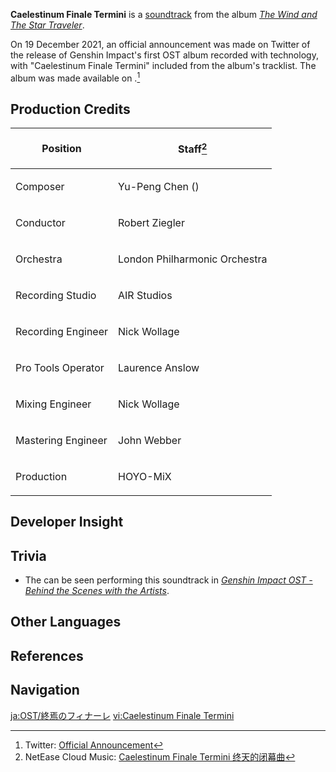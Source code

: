 {{About|the soundtrack|the attack performed by [[Dvalin]] during his boss fight|Confront Stormterror#Abilities and Attacks}}
{{Soundtrack Infobox
|title          =
|image          = The Wind and The Star Traveler.png
|album          = The Wind and The Star Traveler
|disc           =
|number         = 05
|featured       = GENSHIN CONCERT 2021 "Melodies of an Endless Journey" (CD)
|featured2      =
|featured3      =
|featured_disc  = B
|featured_disc2 =
|featured_disc3 =
|youtube_id     = ptrUUOxTF8c
|spotify_id     = 4p5Zu3kpIELEebGeMNNiU3
|played_in      = Weekly Boss
|during         = [[Confront Stormterror]]
|domain         = Confront Stormterror
|previous       = A Storm, A Spire, and a Sanctum (Dvalin's Nest)
|next           = Lone Sojourner
}}
'''Caelestinum Finale Termini''' is a [[soundtrack]] from the album ''[[The Wind and The Star Traveler]]''.

On 19 December 2021, an official announcement was made on Twitter of the release of Genshin Impact's first OST album recorded with {{w|Dolby Atmos}} technology, with "Caelestinum Finale Termini" included from the album's tracklist. The album was made available on {{w|Apple Music}}.<ref>Twitter: [https://twitter.com/genshinimpact/status/1472423184171343872 Official Announcement]</ref>

==Production Credits==
{| class="wikitable" style="text-align:left; height:0.5em"
! Position
! Staff<ref>NetEase Cloud Music: [https://music.163.com/#/song?id=1455706968 Caelestinum Finale Termini 终天的闭幕曲]</ref>
|-
! Composer
| Yu-Peng Chen ({{zh|陈致逸}})
|-
! Conductor
| Robert Ziegler
|-
! Orchestra
| London Philharmonic Orchestra
|-
! Recording Studio
| AIR Studios
|-
! Recording Engineer
| Nick Wollage
|-
! Pro Tools Operator
| Laurence Anslow
|-
! Mixing Engineer
| Nick Wollage
|-
! Mastering Engineer
| John Webber
|-
! Production
| HOYO-MiX
|}

==Developer Insight==
{{Transclude|Soundtrack/Background|Boss Music: Tunes Led by Emotion}}

==Trivia==
* The {{w|London Philharmonic Orchestra}} can be seen performing this soundtrack in ''[https://youtu.be/NWttfnCIX5E Genshin Impact OST - Behind the Scenes with the Artists]''.

==Other Languages==
{{Other Languages
|en      = Caelestinum Finale Termini
|zhs     = 终天的闭幕曲
|zhs_rm  = Zhōngtiān de Bìmùqū
|zht     = 終天的閉幕曲
|zht_rm  = Zhōngtiān de Bìmùqū
|zh_tl   = Finale of the End of Days
|ja      = 終焉のフィナーレ
|ja_rm   = Shuuen no Finaare
|ja_tl   = Finale of Demise
|ko      = {{tt|종천|終天}}의 {{tt|폐막곡|閉幕曲}}
|ko_rm   = Jongcheon-ui Pyemakgok
|ko_tl   = Closing Song of End of the World
}}

==References==
{{Reflist}}

==Navigation==
{{Soundtrack Navbox|The Wind and The Star Traveler}}

[[ja:OST/終焉のフィナーレ]]
[[vi:Caelestinum Finale Termini]]